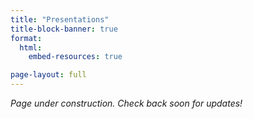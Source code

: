 ```yaml
---
title: "Presentations"
title-block-banner: true
format:
  html:
    embed-resources: true

page-layout: full
---
```


*Page under construction. Check back soon for updates!*